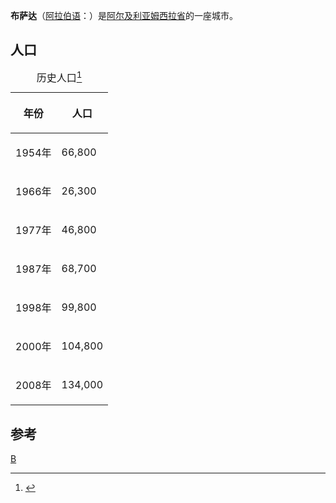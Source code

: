 {{Infobox Settlement
| name = 布萨达<br/>بو سعادة
| image_skyline = 
| imagesize = 
| image_caption = 
| image_flag = 
| image_shield = 
| pushpin_map = Algeria
| pushpin_label_position = bottom
| subdivision_type = 国家
| subdivision_name = {{ALG}}
| subdivision_type1 = [[阿尔及利亚行政区划|省]]
| subdivision_name1 = [[姆西拉省|姆西拉省]]
| elevation_m = 
| elevation_ft = 
| area_total_km2 = 
| population_as_of = 1998年
| population_total = 97031
| population_density_km2 = 
| timezone = [[CET|CET]]
| utc_offset = +1
| timezone_DST = 
| utc_offset_DST = 
| latd = 35
| latm = 13
| lats = 
| latNS = N
| longd = 4
| longm = 35
| longs = 
| longEW = E
| website =  
}}
'''布萨达'''（[[阿拉伯语|阿拉伯语]]：'''{{rtl-lang|ar|بو سعادة}}'''）是[[阿尔及利亚|阿尔及利亚]][[姆西拉省|姆西拉省]]的一座城市。
==人口==
{| class="wikitable"
|+ 历史人口<ref name=populstat>{{Cite web |url=http://www.populstat.info/Africa/algeriat.htm |title=populstat.info |access-date=2010-03-20 |archive-date=2016-03-03 |archive-url=https://web.archive.org/web/20160303175036/http://www.populstat.info/Africa/algeriat.htm |dead-url=no }}</ref>
! 年份 !! 人口
|-
| 1954年 || 66,800
|-
| 1966年 || 26,300
|-
| 1977年 || 46,800 
|-
| 1987年 || 68,700
|-
| 1998年 || 99,800
|-
| 2000年 || 104,800
|-
| 2008年 || 134,000
|}
==参考==
{{reflist}}
{{Algeria-stub}}

[[Category:阿尔及利亚城市|B]]